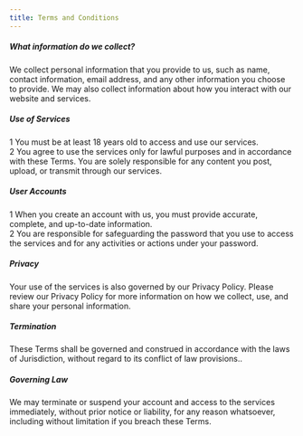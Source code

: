 ```yaml
---
title: Terms and Conditions
---
```


##### What information do we collect?

We collect personal information that you provide to us, such as name, contact information, email address, and any other information you choose to provide. We may also collect information about how you interact with our website and services.

##### Use of Services

1 You must be at least 18 years old to access and use our services.\
2 You agree to use the services only for lawful purposes and in accordance with these Terms.
You are solely responsible for any content you post, upload, or transmit through our services.

##### User Accounts

1 When you create an account with us, you must provide accurate, complete, and up-to-date information.\
2 You are responsible for safeguarding the password that you use to access the services and for any activities or actions under your password.

##### Privacy

Your use of the services is also governed by our Privacy Policy. Please review our Privacy Policy for more information on how we collect, use, and share your personal information.

##### Termination

These Terms shall be governed and construed in accordance with the laws of Jurisdiction, without regard to its conflict of law provisions..

##### Governing Law

We may terminate or suspend your account and access to the services immediately, without prior notice or liability, for any reason whatsoever, including without limitation if you breach these Terms.